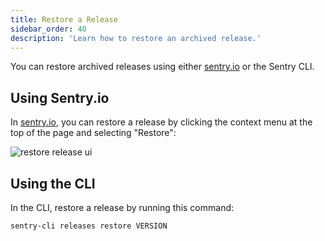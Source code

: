 ```yaml
---
title: Restore a Release
sidebar_order: 40
description: 'Learn how to restore an archived release.'
---
```


You can restore archived releases using either [sentry.io](https://sentry.io) or the Sentry CLI.

## Using Sentry.io

In [sentry.io](https://sentry.io), you can restore a release by clicking the context menu at the top of the page and selecting "Restore":

![restore release ui](release-restore.png)

## Using the CLI

In the CLI, restore a release by running this command:

```bash
sentry-cli releases restore VERSION
```
